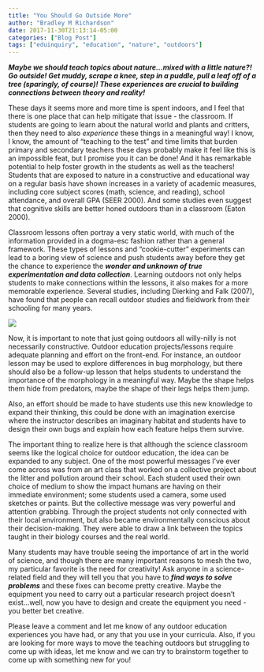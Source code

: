 ```yaml
---
title: "You Should Go Outside More"
author: "Bradley M Richardson"
date: 2017-11-30T21:13:14-05:00
categories: ["Blog Post"]
tags: ["eduinquiry", "education", "nature", "outdoors"]
---
```


  **_Maybe we should teach topics about nature...mixed with a little nature?! Go outside! Get muddy, scrape a knee, step in a puddle, pull a leaf off of a tree (sparingly, of course)! These experiences are crucial to building connections between theory and reality!_** 
  
  
  These days it seems more and more time is spent indoors, and I feel that there is one place that can help mitigate that issue - the classroom. If students are going to learn about the natural world and plants and critters, then they need to also _experience_ these things in a meaningful way! I know, I know, the amount of "teaching to the test" and time limits that burden primary and secondary teachers these days probably make it feel like this is an impossible feat, but I promise you it can be done! And it has remarkable potential to help foster growth in the students as well as the teachers! Students that are exposed to nature in a constructive and educational way on a regular basis have shown increases in a variety of academic measures, including core subject scores (math, science, and reading), school attendance, and overall GPA (SEER 2000). And some studies even suggest that cognitive skills are better honed outdoors than in a classroom (Eaton 2000).
  
  Classroom lessons often portray a very static world, with much of the information provided in a dogma-esc fashion rather than a general framework. These types of lessons and "cookie-cutter" experiments can lead to a boring view of science and push students away before they get the chance to experience the _**wonder and unknown of true experimentation and data collection**_. Learning outdoors not only helps students to make connections within the lessons, it also makes for a more memorable experience. Several studies, including Dierking and Falk (2007), have found that people can recall outdoor studies and fieldwork from their schooling for many years.

  
![](/post/2017/images/outdoored.jpg)

Now, it is important to note that just going outdoors all willy-nilly is not necessarily constructive. Outdoor education projects/lessons require adequate planning and effort on the front-end. For instance, an outdoor lesson may be used to explore differences in bug morphology, but there should also be a follow-up lesson that helps students to understand the importance of the morphology in a meaningful way. Maybe the shape helps them hide from predators, maybe the shape of their legs helps them jump.
  
  Also, an effort should be made to have students use this new knowledge to expand their thinking, this could be done with an imagination exercise where the instructor describes an imaginary habitat and students have to design their own bugs and explain how each feature helps them survive.

  The important thing to realize here is that although the science classroom seems like the logical choice for outdoor education, the idea can be expanded to any subject. One of the most powerful messages I've ever come across was from an art class that worked on a collective project about the litter and pollution around their school. Each student used their own choice of medium to show the impact humans are having on their immediate environment; some students used a camera, some used sketches or paints. But the collective message was very powerful and attention grabbing. Through the project students not only connected with their local environment, but also became environmentally conscious about their decision-making. They were able to draw a link between the topics taught in their biology courses and the real world.
  
  Many students may have trouble seeing the importance of art in the world of science, and though there are many important reasons to mesh the two, my particular favorite is the need for creativity! Ask anyone in a science-related field and they will tell you that you have to _**find ways to solve problems**_ and these fixes can become pretty creative. Maybe the equipment you need to carry out a particular research project doesn't exist...well, now you have to design and create the equipment you need - you better bet creative.
  
  Please leave a comment and let me know of any outdoor education experiences you have had, or any that you use in your curricula. Also, if you are looking for more ways to move the teaching outdoors but struggling to come up with ideas, let me know and we can try to brainstorm together to come up with something new for you!
  